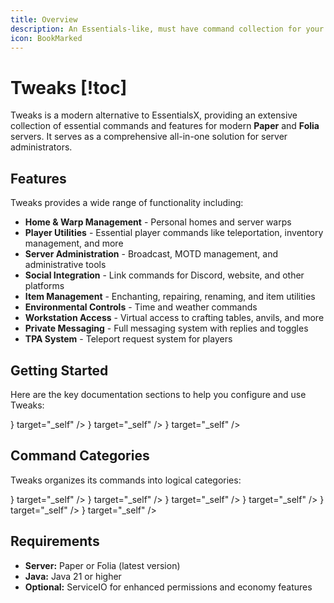 ```yaml
---
title: Overview
description: An Essentials-like, must have command collection for your minecraft server
icon: BookMarked
---
```



# Tweaks [!toc]

Tweaks is a modern alternative to EssentialsX, providing an extensive collection of essential commands and features for modern **Paper** and **Folia** servers. It serves as a comprehensive all-in-one solution for server administrators.

## Features

Tweaks provides a wide range of functionality including:

- **Home & Warp Management** - Personal homes and server warps
- **Player Utilities** - Essential player commands like teleportation, inventory management, and more
- **Server Administration** - Broadcast, MOTD management, and administrative tools
- **Social Integration** - Link commands for Discord, website, and other platforms
- **Item Management** - Enchanting, repairing, renaming, and item utilities
- **Environmental Controls** - Time and weather commands
- **Workstation Access** - Virtual access to crafting tables, anvils, and more
- **Private Messaging** - Full messaging system with replies and toggles
- **TPA System** - Teleport request system for players

## Getting Started

Here are the key documentation sections to help you configure and use Tweaks:

<Cards>
  <Card
    title="Command Permissions"
    description="Complete list of all commands and their required permissions"
    href="./tweaks/commands"
    icon={<Command />}
    target="_self"
  />
  <Card
    title="Configuration"
    description="Configure features, limits, cooldowns, and behavior"
    href="./tweaks/configuration"
    icon={<Settings />}
    target="_self"
  />
  <Card
    title="Server Links"
    description="Set up social links and server connections"
    href="./tweaks/server-links"
    icon={<Link2 />}
    target="_self"
  />
</Cards>

## Command Categories

Tweaks organizes its commands into logical categories:

<Cards>
  <Card
    title="Home Commands"
    description="Personal home management with /sethome, /home, /delhome"
    href="./tweaks/commands#home-commands"
    icon={<Home />}
    target="_self"
  />
  <Card
    title="Player Commands"
    description="Essential player utilities like /fly, /heal, /feed, /gamemode"
    href="./tweaks/commands#player-commands"
    icon={<Users />}
    target="_self"
  />
  <Card
    title="Server Commands"
    description="Administrative tools like /broadcast, /motd, /lobby"
    href="./tweaks/commands#server-commands"
    icon={<Server />}
    target="_self"
  />
  <Card
    title="TPA Commands"
    description="Teleport request system with /tpa, /tpaccept, /tpahere"
    href="./tweaks/commands#tpa-commands"
    icon={<ArrowLeftRight />}
    target="_self"
  />
  <Card
    title="Warp Commands"
    description="Server-wide warp points with /warp, /setwarp, /delwarp"
    href="./tweaks/commands#warp-commands"
    icon={<MapPin />}
    target="_self"
  />
  <Card
    title="Workstation Commands"
    description="Virtual access to crafting stations like /workbench, /anvil, /enchanting"
    href="./tweaks/commands#workstation-commands"
    icon={<Wrench />}
    target="_self"
  />
</Cards>

## Requirements

- **Server:** Paper or Folia (latest version)
- **Java:** Java 21 or higher
- **Optional:** ServiceIO for enhanced permissions and economy features

